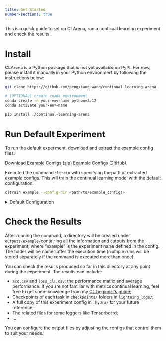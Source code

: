 ```yaml
---
title: Get Started
number-sections: true
---
```


This is a quick guide to set up CLArena, run a continual learning experiment and check the results.


# Install

CLArena is a Python package that is not yet available on PyPI. For now, please install it manually in your Python environment by following the instructions below:

```bash
git clone https://github.com/pengxiang-wang/continual-learning-arena

# [OPTIONAL] create conda environment
conda create -n your-env-name python=3.12
conda activate your-env-name

pip install ./continual-learning-arena
```


# Run Default Experiment

To run the default experiment, download and extract the example config files:

::: { .text-center}
[Download Example Configs (zip)](../resources/example_configs.zip){ .btn .btn-success role="button"}
[Example Configs (GitHub)](https://github.com/pengxiang-wang/continual-learning-research/tree/main/example_configs/){ .btn .btn-info role="button"}
:::

Executed the command `cltrain` with specifying the path of extracted example configs. This will train the continual learning model with the default configuration.

```bash
cltrain example --config-dir <path/to/example_configs>
```

<details>

  <summary>Default Configuration</summary>

- CL Dataset: [TIL (task-incremental learning)](../../../posts/continual-learning-beginners-guide.qmd#TIL), [Permuted MNIST](../../../posts/continual-learning-beginners-guide.qmd#CL-dataset), [classification](../../../posts/continual-learning-beginners-guide.qmd#CL-classification), 10 tasks
- Backbone Network: MLP (Fully-Connected Network)
- CL Algorithm: [Finetuning](../../../posts/continual-learning-beginners-guide.qmd#CL-baselines), simply initialising from the last task
- Training: 5 epochs for each task, batch size 64, on your local CPU

</details>

# Check the Results

After running the command, a directory will be created under `outputs/example/`containing all the information and outputs from the experiment, where "example" is the experiment name defined in the config. The folder will be named after the execution time (multiple runs will be stored separately if the command is executed more than once).

You can check the results produced so far in this directory at any point during the experiment. The results can include:

- `acc.csv` and `loss_cls.csv`: the performance matrix and average performance. If you are not familiar with metrics continual learning, feel free to get some knowledge from my [CL beginner's guide](../../../posts/continual-learning-beginners-guide.qmd#CL-metrics);
- Checkpoints of each task in `checkpoints/` folders in `lightning_logs/`;
- A full copy of this experiment config in `.hydra/` for your future reference;
- The related files for some loggers like Tensorboard;
- ...

You can configure the output files by adjusting the configs that control them to suit your needs.


